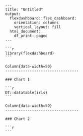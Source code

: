    ---
    title: "Untitled"
    output:
      flexdashboard::flex_dashboard:
        orientation: columns
        vertical_layout: fill
      html_document:
        df_print: paged
    ---
    
    ```r
    library(flexdashboard)
    ```
    
    Column{data-width=50}
    ---------------------------------
    
    ### Chart 1
    
    ```r
    DT::datatable(iris)
    ```
    
    Column{data-width=50}
    ---------------------------------
    
    ### Chart 2
    
    ```r
    
    ```
    
